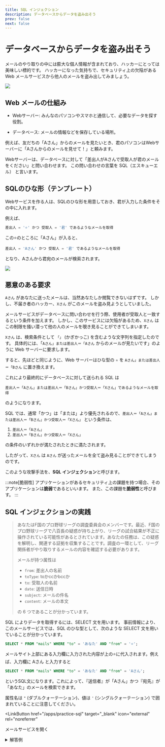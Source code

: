 ```yaml
---
title: SQL インジェクション
description: データベースからデータを盗み出そう
prev: false
next: false
---
```



# データベースからデータを盗み出そう

メールのやり取りの中には膨大な個人情報が含まれており、ハッカーにとっては美味しい標的です。
ハッカーになった気持ちで、セキュリティ上の欠陥がある Web メールサービスから他人のメールを盗み出してみましょう。

![](./email-service.png)

## Web メールの仕組み

- Webサーバー: みんなのパソコンやスマホと通信して、必要なデータを探す役割。

- データベース: メールの情報などを保存している場所。

例えば、友だちの「Aさん」からのメールを見たいとき、君のパソコンはWebサーバーに「Aさんからのメールを見せて！」と頼みます。

Webサーバーは、データベースに対して「差出人がAさんで受取人が君のメールをください」と問い合わせます。
この問い合わせの言葉を SQL（エスキューエル） と言います。

## SQLのひな形（テンプレート）

Webサービスを作る人は、SQLのひな形を用意しておき、君が入力した条件をその中に入れます。

例えば、

```sql
差出人 = '⭐️' かつ 受取人 = '君' であるようなメールを取得
```

この⭐️のところに「Aさん」が入ると、

```sql
差出人 = 'Aさん' かつ 受取人 = '君' であるようなメールを取得
```

となり、Aさんから君宛のメールが検索されます。

![](./normal.png)

## 悪意のある要求

`Aさん` があなたに送ったメールは、当然あなたしか閲覧できないはずです。
しかし、不届き者のハッカー、`Xさん` がこのメールを盗み見ようとしていました。

メールサービスがデータベースに問い合わせを行う際、使用者が受取人と一致するという条件を加えます。
しかし、このサービスには欠陥があるため、`Xさん` はこの制限を掻い潜って他の人のメールを覗き見ることができてしまいます。

`Xさん` は、検索条件として `「」` (かぎかっこ) を含むような文字列を指定したのです。
具体的には、「`Aさん」または差出人＝「Aさん` からのメールが見たいです」のように Web サーバーに要求します。

すると、先ほどと同じように、Web サーバーはひな型の `⭐️` を `Aさん」または差出人＝「Bさん` に置き換えます。

これにより最終的にデータベースに対して送られる SQL は

```
差出人＝「Aさん」または差出人＝「Bさん」かつ受取人＝「Xさん」であるようなメールを取得
```

のようになります。

SQL では、通常「かつ」は「または」より優先されるので、`差出人＝「Aさん」または差出人＝「Bさん」かつ受取人＝「Xさん」` という条件は、

1. `差出人＝「Aさん」`
2. `差出人＝「Bさん」かつ受取人＝「Xさん」`

の条件のいずれかが満たされたときに満たされます。

したがって、`Xさん` は `Aさん` が送ったメールを全て盗み見ることができてしまうのです。

このような攻撃手法を、**SQL インジェクション**と呼びます。

:::note[脆弱性]
アプリケーションがあるセキュリティ上の課題を持つ場合、そのアプリケーションは**脆弱**であるといいます。
また、この課題を**脆弱性**と呼びます。
:::

## SQL インジェクションの実践

> あなたはF国のプロ野球リーグの調査委員会のメンバーです。最近、F国のプロ野球リーグで八百長の疑惑が持ち上がり、リーグの試合結果が不正に 操作されている可能性があるとされています。あなたの任務は、この疑惑を解明し、関連する証拠を収集することです。調査の一環として、リーグ 関係者がやり取りするメールの内容を確認する必要があります。
>
> メールが持つ属性は
>
> - `from`: 差出人の名前
> - `toType`: toかccかbccか
> - `to`: 受取人の名前
> - `date`: 送信日時
> - `subject`: メールの件名
> - `content`: メールの本文
>
> の 6 つであることが分かっています。

SQL によりデータを取得するには、SELECT 文を用います。
事前情報により、このメールサービスでは、SQL のひな型として、次のような SELECT 文を用いていることが分かっています。

```sql
SELECT * FROM "mails" WHERE "to" = 'あなた' AND "from" = '⭐️';
```

メールサイト上部にある入力欄に入力された内容が上の⭐️に代入されます。例えば、入力欄に Aさん と入力すると

```sql
SELECT * FROM "mails" WHERE "to" = 'あなた' AND "from" = 'Aさん';
```

というSQL文になります。これによって、『送信者』が「Aさん」かつ『宛先』が「あなた」のメールを検索できます。

属性名は `"` (ダブルクォーテーション)、値は `'` (シングルクォーテーション) で囲まれていることに注意してください。

<LinkButton
  href="/apps/practice-sql"
  target="_blank"
  icon="external"
  rel="noreferrer"
>
  メールサービスを開く
</LinkButton>

<details>
  <summary>解答例</summary>
  送信される SQL のひな型は、以下のようなものでしたね。

```sql
SELECT * FROM "mails" WHERE "to" = 'あなた' AND "from" = '⭐️';
```

この⭐️に文字を入れて作れるもののうち、すべてのメールで `WHERE` 節が正しくなるもののひとつに、以下のような SQL 文があります。

```sql
SELECT * FROM "mails" WHERE "to" = 'あなた' AND "from" = '' OR '1' = '1';
```

なので、 ⭐️には次の文字列を入れればいいですね。

```txt
' OR '1' = '1
```

先ほどのメールサービスをもう一度開いて、このテキストを入れてみましょう。

</details>
